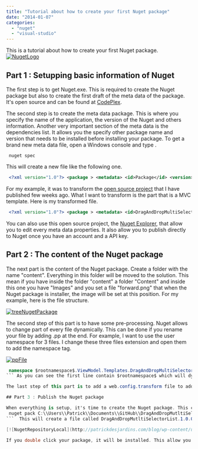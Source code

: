 ```yaml
---
title: "Tutorial about how to create your first Nuget package"
date: "2014-01-07"
categories: 
  - "nuget"
  - "visual-studio"
---
```


This is a tutorial about how to create your first Nuget package. [![NugetLogo](http://patrickdesjardins.com/blog/wp-content/uploads/2014/01/NugetLogo.png)](http://patrickdesjardins.com/blog/tutorial-about-how-to-create-your-first-nuget-package/nugetlogo)

## Part 1 : Setupping basic information of Nuget

The first step is to get Nuget.exe. This is required to create the Nuget package but also to create the first draft of the meta data of the package. It's open source and can be found at [CodePlex](http://nuget.codeplex.com/).

The second step is to create the meta data package. This is where you specify the name of the application, the version of the Nuget and others information. Another very important section of the meta data is the dependencies list. It allows you the specify other package name and version that needs to be installed before installing your package. To get a brand new meta data file, open a Windows console and type .

``` 
 nuget spec 
``` 

This will create a new file like the following one. 
```xml
 <?xml version="1.0"?> <package > <metadata> <id>Package</id> <version>1.0.0</version> <authors>Patrick</authors> <owners>Patrick</owners> <licenseUrl>http://LICENSE\_URL\_HERE\_OR\_DELETE\_THIS\_LINE</licenseUrl> <projectUrl>http://PROJECT\_URL\_HERE\_OR\_DELETE\_THIS\_LINE</projectUrl> <iconUrl>http://ICON\_URL\_HERE\_OR\_DELETE\_THIS\_LINE</iconUrl> <requireLicenseAcceptance>false</requireLicenseAcceptance> <description>Package description</description> <releaseNotes>Summary of changes made in this release of the package.</releaseNotes> <copyright>Copyright 2013</copyright> <tags>Tag1 Tag2</tags> <dependencies> <dependency id="SampleDependency" version="1.0" /> </dependencies> </metadata> </package> 
```


For my example, it was to transform the [open source project](https://github.com/MrDesjardins/DragAndDropWebList) that I have published few weeks ago. What I want to transform is the part that is a MVC template. Here is my transformed file. 
```xml
 <?xml version="1.0"?> <package > <metadata> <id>DragAndDropMultiSelectorList</id> <version>1.0.0</version> <authors>Patrick</authors> <owners>Patrick</owners> <projectUrl>https://github.com/MrDesjardins/DragAndDropMultiSelectorList</projectUrl> <iconUrl>https://raw.github.com/MrDesjardins/DragAndDropMultiSelectorList/master/iconNuget.png</iconUrl> <requireLicenseAcceptance>false</requireLicenseAcceptance> <description>This nuget package installs the Javascript, the CSS and the Templates to allow to have UIHint to have special control to drag and drop items from an available list of item to a selected list.</description> <releaseNotes>First version</releaseNotes> <copyright>Copyright 2013</copyright> <tags>drag-and-drop </tags> <dependencies> <dependency id="jQuery" version="2.0.3" /> <dependency id="jQuery.UI.Combined" version="1.10.3" /> </dependencies> </metadata> </package> 
```


You can also use this open source project, the [Nuget Explorer](http://nuget.codeplex.com/), that allow you to edit every meta data properties. It also allow you to publish directly to Nuget once you have an account and a API key.

## Part 2 : The content of the Nuget package

The next part is the content of the Nuget package. Create a folder with the name "content". Everything in this folder will be moved to the solution. This mean if you have inside the folder "content" a folder "Content" and inside this one you have "Images" and you set a file "forward.png" that when the Nuget package is installer, the image will be set at this position. For my example, here is the file structure.

[![treeNugetPackage](http://patrickdesjardins.com/blog/wp-content/uploads/2013/12/treeNugetPackage.png)](http://patrickdesjardins.com/blog/tutorial-about-how-to-create-your-first-nuget-package/treenugetpackage)

The second step of this part is to have some pre-processing. Nuget allows to change part of every file dynamically. This can be done if you rename your file by adding .pp at the end. For example, I want to use the user namespace for 3 files. I change these three files extension and open them to add the namespace tag.

[![ppFile](http://patrickdesjardins.com/blog/wp-content/uploads/2013/12/ppFile.png)](http://patrickdesjardins.com/blog/tutorial-about-how-to-create-your-first-nuget-package/ppfile)


```csharp
 namespace $rootnamespace$.ViewModel.Templates.DragAndDropMultiSelector { public interface ISelectorAvailableItemViewModel<TUniqueIdentifierType, TExtendedValueType> { TUniqueIdentifierType ID { get; set; } string Description { get; set; } TExtendedValueType ExtendedProperty { get; set; } } } 
``` As you can see the first line contain $rootnamespace$ which will dynamically change the namespace to the user namespace.

The last step of this part is to add a web.config.transform file to add configuration in the web.config if required. In my scenario, nothing was required so I haven't added it.

## Part 3 : Publish the Nuget package

When everything is setup, it's time to create the Nuget package. This can be done by using the nuget.exe previously downloaded. You need to execute the .nuspec created by the first step. ``` 
 nuget pack C:\\Users\\Patrick\\Documents\\GitHub\\DragAndDropMutltiSelectorList\\DragAndDropMutltiSelectorList.nuspec 
```  This will create a file called DragAndDropMutltiSelectorList.1.0.0.nupkg (of course it will be your Nuget name and version). This can be published to Nuget's website or your own Nuget repository. To do a fast test, open Visual Studio and add a local folder that has your new Nuget package. This way, you will be able to install any local Nuget package inside this folder. To do, go to _Manage Nuget Packages For Solution_ that is located under Tools>Library Package Manager. Then, click Setting at the bottom of the screen. This will popup the option window for Nuget. Here, you can add your folder.

[![NugetRepositoryLocal](http://patrickdesjardins.com/blog/wp-content/uploads/2013/12/NugetRepositoryLocal-400x238.png)](http://patrickdesjardins.com/blog/tutorial-about-how-to-create-your-first-nuget-package/nugetrepositorylocal)

If you double click your package, it will be installed. This allow you to test your package before publishing it on the web. But, once it's tested, you can publish it on Nuget.org. This step is very fast. You need to create an account, then you upload the .nukg and that's it. You can find the package that I just created at this url now : https://www.nuget.org/packages/DragAndDropMultiSelectorList/
